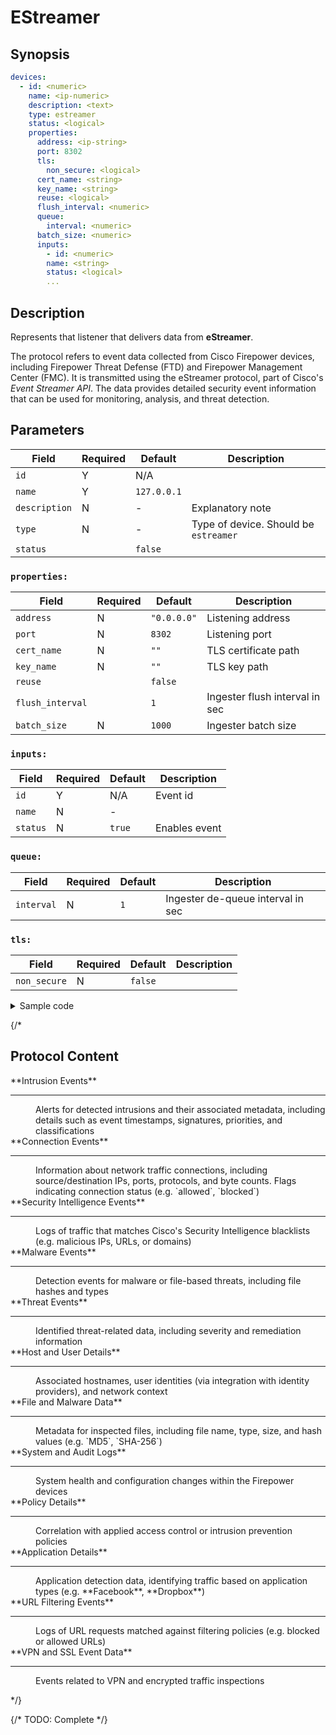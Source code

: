 # EStreamer

## Synopsis

```yaml
devices:
  - id: <numeric>
    name: <ip-numeric>
    description: <text>
    type: estreamer
    status: <logical>
    properties:
      address: <ip-string>
      port: 8302
      tls:
        non_secure: <logical>
      cert_name: <string>
      key_name: <string>
      reuse: <logical>
      flush_interval: <numeric>
      queue:
        interval: <numeric>
      batch_size: <numeric>
      inputs:
        - id: <numeric>
        name: <string>
        status: <logical>
        ...
```

## Description

Represents that listener that delivers data from **eStreamer**.

The protocol refers to event data collected from Cisco Firepower devices, including Firepower Threat Defense (FTD) and Firepower Management Center (FMC). It is transmitted using the eStreamer protocol, part of Cisco's _Event Streamer API_. The data provides detailed security event information that can be used for monitoring, analysis, and threat detection.

## Parameters

|Field|Required|Default|Description|
|---|---|---|---|
|`id`|Y|N/A||
|`name`|Y|`127.0.0.1`||
|`description`|N|-|Explanatory note|
|`type`|N|-|Type of device. Should be `estreamer`|
|`status`||`false`||

### `properties:`

|Field|Required|Default|Description|
|---|---|---|---|
|`address`|N|`"0.0.0.0"`|Listening address|
|`port`|N|`8302`|Listening port|
|`cert_name`|N|`""`|TLS certificate path|
|`key_name`|N|`""`|TLS key path|
|`reuse`||`false`||
|`flush_interval`||`1`|Ingester flush interval in sec|
|`batch_size`|N|`1000`|Ingester batch size|

### `inputs:`

|Field|Required|Default|Description|
|---|---|---|---|
|`id`|Y|N/A|Event id|
|`name`|N|-||
|`status`|N|`true`|Enables event|

### `queue:`

|Field|Required|Default|Description|
|---|---|---|---|
|`interval`|N|`1`|Ingester de-queue interval in sec|

### `tls:`

|Field|Required|Default|Description|
|---|---|---|---|
|`non_secure`|N|`false`||

<details>
<summary>Sample code</summary>
```yaml
```
</details>

{/* <dl>
## Protocol Content

<dl>
  <dt>**Intrusion Events**</dt>
    <hr style={{margin: "0px"}}/>
    <dd>
    Alerts for detected intrusions and their associated metadata, including details such as event timestamps, signatures, priorities, and classifications
    </dd>

  <dt>**Connection Events**</dt>
    <hr style={{margin: "0px"}}/>
    <dd>
    Information about network traffic connections, including source/destination IPs, ports, protocols, and byte counts. Flags indicating connection status (e.g. `allowed`, `blocked`)
    </dd>

  <dt>**Security Intelligence Events**</dt>
    <hr style={{margin: "0px"}}/>
    <dd>Logs of traffic that matches Cisco's Security Intelligence blacklists (e.g. malicious IPs, URLs, or domains)</dd>

  <dt>**Malware Events**</dt>
    <hr style={{margin: "0px"}}/>
    <dd>Detection events for malware or file-based threats, including file hashes and types</dd>

  <dt>**Threat Events**</dt>
    <hr style={{margin: "0px"}}/>
    <dd>Identified threat-related data, including severity and remediation information</dd>

  <dt>**Host and User Details**</dt>
    <hr style={{margin: "0px"}}/>
    <dd>Associated hostnames, user identities (via integration with identity providers), and network context</dd>

  <dt>**File and Malware Data**</dt>
    <hr style={{margin: "0px"}}/>
    <dd>Metadata for inspected files, including file name, type, size, and hash values (e.g. `MD5`, `SHA-256`)</dd>

  <dt>**System and Audit Logs**</dt>
    <hr style={{margin: "0px"}}/>
    <dd>System health and configuration changes within the Firepower devices</dd>

  <dt>**Policy Details**</dt>
    <hr style={{margin: "0px"}}/>
    <dd>Correlation with applied access control or intrusion prevention policies</dd>

  <dt>**Application Details**</dt>
    <hr style={{margin: "0px"}}/>
    <dd>Application detection data, identifying traffic based on application types (e.g. **Facebook**, **Dropbox**)</dd>

  <dt>**URL Filtering Events**</dt>
    <hr style={{margin: "0px"}}/>
    <dd>Logs of URL requests matched against filtering policies (e.g. blocked or allowed URLs)</dd>

  <dt>**VPN and SSL Event Data**</dt>
    <hr style={{margin: "0px"}}/>
    <dd>Events related to VPN and encrypted traffic inspections</dd>
</dl> */}

{/* TODO: Complete */}